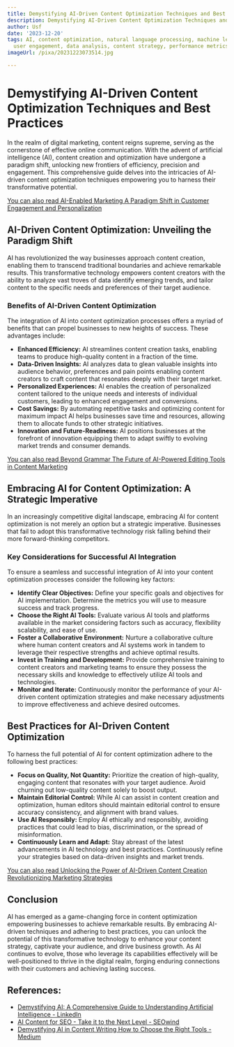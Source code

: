 ```yaml
---
title: Demystifying AI-Driven Content Optimization Techniques and Best Practices
description: Demystifying AI-Driven Content Optimization Techniques and Best Practices
author: Usf
date: '2023-12-20'
tags: AI, content optimization, natural language processing, machine learning, SEO,
  user engagement, data analysis, content strategy, performance metrics, content marketing
imageUrl: /pixa/20231223073514.jpg

---
```

# Demystifying AI-Driven Content Optimization Techniques and Best Practices

In the realm of digital marketing, content reigns supreme, serving as the cornerstone of effective online communication. With  the advent of artificial intelligence (AI), content creation and optimization have undergone  a paradigm shift, unlocking new frontiers of efficiency, precision and engagement. This comprehensive guide delves into  the intricacies of AI-driven content optimization techniques empowering you to  harness their transformative potential.

[You can also read AI-Enabled Marketing A Paradigm Shift in Customer Engagement and Personalization](AI-Enabled%20Marketing%20A%20Paradigm%20Shift%20in%20Customer%20Engagement%20and%20Personalization)


## AI-Driven Content Optimization: Unveiling the Paradigm  Shift

AI has revolutionized the way businesses approach content creation, enabling them to transcend traditional boundaries and achieve remarkable results. This transformative technology empowers  content creators with the ability to analyze  vast troves of data identify emerging  trends, and tailor content to the specific needs and  preferences of their target audience.

### Benefits of AI-Driven Content Optimization

The integration of  AI into  content optimization  processes offers a myriad of benefits that  can propel  businesses to new heights of success. These advantages include:

* **Enhanced Efficiency:** AI streamlines content creation tasks, enabling teams  to produce high-quality content in  a fraction of the time.
* **Data-Driven Insights:** AI analyzes data to glean valuable insights into audience behavior, preferences and  pain points enabling content creators to craft content  that resonates deeply with  their target  market.
* **Personalized Experiences:** AI enables  the creation of personalized content tailored to the unique needs and interests of individual customers, leading  to enhanced engagement and conversions.
* **Cost Savings:** By automating repetitive tasks and optimizing content  for maximum impact AI helps businesses save time and resources, allowing them  to allocate funds to other strategic initiatives.
* **Innovation and Future-Readiness:** AI positions businesses at the forefront of innovation equipping them to adapt swiftly to evolving market trends and consumer demands.

[You can also read Beyond Grammar The Future of AI-Powered Editing Tools in Content Marketing](Beyond%20Grammar%20The%20Future%20of%20AI-Powered%20Editing%20Tools%20in%20Content%20Marketing)


## Embracing  AI for Content Optimization: A Strategic Imperative

In an increasingly competitive digital landscape, embracing  AI for  content optimization is not merely an option but a strategic imperative. Businesses that fail  to adopt this transformative technology risk falling behind their more forward-thinking competitors.

### Key Considerations  for Successful AI Integration

To ensure a seamless and successful integration of AI into  your content optimization processes consider the following key factors:

*  **Identify Clear Objectives:** Define  your specific goals and objectives for AI implementation. Determine the metrics you  will use to measure success and track progress.
* **Choose the Right AI Tools:** Evaluate various AI tools and  platforms  available in the market considering factors such as accuracy, flexibility scalability, and  ease of use.
* **Foster a Collaborative  Environment:** Nurture a collaborative culture where human  content creators and AI systems work  in tandem to leverage their respective strengths  and achieve optimal  results.
* **Invest in Training and Development:** Provide comprehensive training to content creators and marketing  teams to ensure they possess the necessary skills and knowledge to effectively utilize AI tools  and technologies.
* **Monitor and Iterate:** Continuously monitor the performance of your AI-driven content optimization strategies  and make necessary adjustments to improve effectiveness and achieve  desired outcomes.

## Best Practices for AI-Driven  Content Optimization

To harness the full potential of AI for  content optimization adhere to the following best  practices:

* **Focus on Quality, Not Quantity:**  Prioritize the creation of high-quality, engaging content that resonates with your  target audience.  Avoid churning out low-quality content solely to boost output.
* **Maintain  Editorial Control:** While AI can assist in content  creation and optimization, human editors  should  maintain editorial control to ensure accuracy consistency, and alignment with brand values.
* **Use AI Responsibly:** Employ AI  ethically and responsibly, avoiding practices that could lead to bias, discrimination, or  the  spread of misinformation.
* **Continuously Learn and Adapt:**  Stay abreast of the latest advancements in AI technology and best practices.  Continuously refine your strategies  based on data-driven insights and market trends.

[You can also read Unlocking the Power of AI-Driven Content Creation Revolutionizing Marketing Strategies](Unlocking%20the%20Power%20of%20AI-Driven%20Content%20Creation%20Revolutionizing%20Marketing%20Strategies)


## Conclusion

AI has emerged as a game-changing force in content  optimization empowering businesses to achieve remarkable results. By embracing AI-driven techniques  and adhering  to best practices, you can  unlock the potential of  this transformative technology to enhance  your  content strategy, captivate your audience, and drive business growth. As AI continues to evolve, those who leverage its  capabilities effectively will be well-positioned to  thrive in the digital realm, forging enduring connections with their customers  and achieving lasting success.

## References:
- [Demystifying AI: A Comprehensive Guide to Understanding Artificial Intelligence - LinkedIn](https://www.linkedin.com/pulse/demystifying-ai-comprehensive-guide-understanding)
- [AI Content for SEO - Take it to the Next Level - SEOwind](https://seowind.io/ai-content-for-seo/)
- [Demystifying AI in Content Writing How to Choose the Right Tools - Medium](https://medium.com/@lizwrites91/demystifying-ai-in-content-writing-how-to-choose-the-right-tools-0d935ab554e7)
